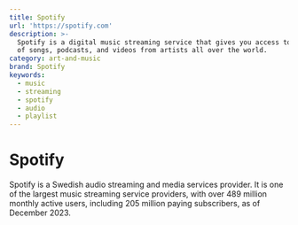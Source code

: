 ```yaml
---
title: Spotify
url: 'https://spotify.com'
description: >-
  Spotify is a digital music streaming service that gives you access to millions
  of songs, podcasts, and videos from artists all over the world.
category: art-and-music
brand: Spotify
keywords:
  - music
  - streaming
  - spotify
  - audio
  - playlist
---
```


# Spotify

Spotify is a Swedish audio streaming and media services provider. It is one of the largest music streaming service providers, with over 489 million monthly active users, including 205 million paying subscribers, as of December 2023.
